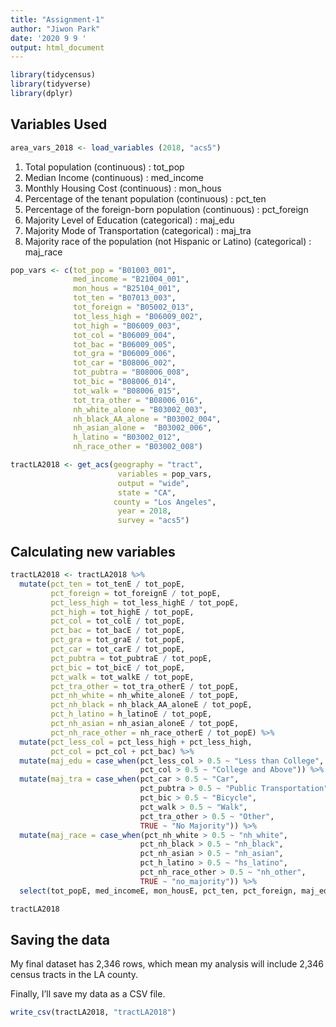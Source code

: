 ```yaml
---
title: "Assignment-1"
author: "Jiwon Park"
date: '2020 9 9 '
output: html_document
---
```

```r
library(tidycensus)
library(tidyverse)
library(dplyr)
```

## Variables Used

```r
area_vars_2018 <- load_variables (2018, "acs5")
```

1. Total population (continuous) : tot_pop
2. Median Income (continuous) : med_income
3. Monthly Housing Cost (continuous) : mon_hous
4. Percentage of the tenant population (continuous) : pct_ten
5. Percentage of the foreign-born population (continuous) : pct_foreign
6. Majority Level of Education (categorical) : maj_edu
7. Majority Mode of Transportation (categorical) : maj_tra
8. Majority race of the population (not Hispanic or Latino) (categorical) : maj_race

```r
pop_vars <- c(tot_pop = "B01003_001",
              med_income = "B21004_001",
              mon_hous = "B25104_001", 
              tot_ten = "B07013_003", 
              tot_foreign = "B05002_013",
              tot_less_high = "B06009_002",
              tot_high = "B06009_003",
              tot_col = "B06009_004",
              tot_bac = "B06009_005",
              tot_gra = "B06009_006",
              tot_car = "B08006_002",
              tot_pubtra = "B08006_008",
              tot_bic = "B08006_014",
              tot_walk = "B08006_015",
              tot_tra_other = "B08006_016",
              nh_white_alone = "B03002_003",
              nh_black_AA_alone = "B03002_004",
              nh_asian_alone =  "B03002_006",
              h_latino = "B03002_012",
              nh_race_other = "B03002_008")

tractLA2018 <- get_acs(geography = "tract",
                        variables = pop_vars,
                        output = "wide",
                        state = "CA",
                       county = "Los Angeles",
                        year = 2018,
                        survey = "acs5")
```

## Calculating new variables

```r
tractLA2018 <- tractLA2018 %>%
  mutate(pct_ten = tot_tenE / tot_popE,
         pct_foreign = tot_foreignE / tot_popE,
         pct_less_high = tot_less_highE / tot_popE,
         pct_high = tot_highE / tot_popE,
         pct_col = tot_colE / tot_popE,
         pct_bac = tot_bacE / tot_popE,
         pct_gra = tot_graE / tot_popE,
         pct_car = tot_carE / tot_popE,
         pct_pubtra = tot_pubtraE / tot_popE,
         pct_bic = tot_bicE / tot_popE,
         pct_walk = tot_walkE / tot_popE,
         pct_tra_other = tot_tra_otherE / tot_popE,
         pct_nh_white = nh_white_aloneE / tot_popE,
         pct_nh_black = nh_black_AA_aloneE / tot_popE,
         pct_h_latino = h_latinoE / tot_popE,
         pct_nh_asian = nh_asian_aloneE / tot_popE,
         pct_nh_race_other = nh_race_otherE / tot_popE) %>%
  mutate(pct_less_col = pct_less_high + pct_less_high,
         pct_col = pct_col + pct_bac) %>%
  mutate(maj_edu = case_when(pct_less_col > 0.5 ~ "Less than College",
                             pct_col > 0.5 ~ "College and Above")) %>%
  mutate(maj_tra = case_when(pct_car > 0.5 ~ "Car",
                             pct_pubtra > 0.5 ~ "Public Transportation",
                             pct_bic > 0.5 ~ "Bicycle",
                             pct_walk > 0.5 ~ "Walk",
                             pct_tra_other > 0.5 ~ "Other",
                             TRUE ~ "No Majority")) %>%
  mutate(maj_race = case_when(pct_nh_white > 0.5 ~ "nh_white",
                             pct_nh_black > 0.5 ~ "nh_black",
                             pct_nh_asian > 0.5 ~ "nh_asian",
                             pct_h_latino > 0.5 ~ "hs_latino",
                             pct_nh_race_other > 0.5 ~ "nh_other",
                             TRUE ~ "no_majority")) %>%
  select(tot_popE, med_incomeE, mon_housE, pct_ten, pct_foreign, maj_edu, maj_tra, maj_race)

tractLA2018
```

## Saving the data

My final dataset has 2,346 rows, which mean my analysis will include 2,346 census tracts in the LA county.

Finally, I'll save my data as a CSV file.

```r
write_csv(tractLA2018, "tractLA2018")
```


